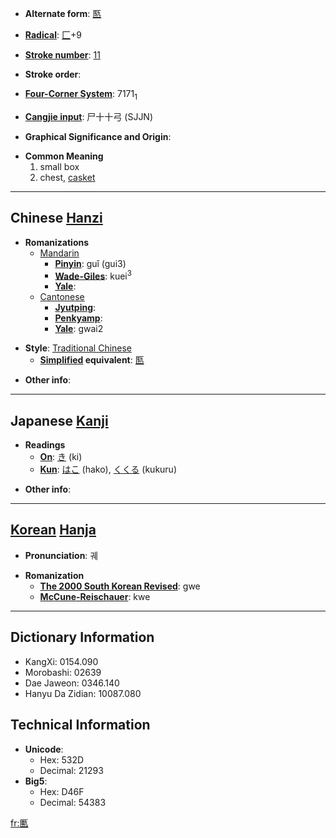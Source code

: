 * '''Alternate form''': [[匦]]

* '''[[Wiktionary:Chinese radical index| Radical]]''': [[Wiktionary:Chinese radical index 匚|匚]]+9

* '''[[Wiktionary:Chinese total strokes index|Stroke number]]''': [[Wiktionary:Chinese total strokes index 11|11]]

* '''Stroke order''': 

* '''[[Wiktionary:Chinese four corner index|Four-Corner System]]''': 7171<sub>1</sub>

* '''[[Wiktionary:Chinese Cangjie index|Cangjie input]]''': 尸十十弓 (SJJN)

* '''Graphical Significance and Origin''': 

* '''Common Meaning'''
*#small box
*# chest, [[casket]]

----

== Chinese [[Hanzi]] ==

* '''Romanizations'''
** [[Mandarin]]
*** '''[[Pinyin]]''': guǐ (gui3)
*** '''[[Wade-Giles]]''': kuei<sup>3</sup>
*** '''[[Yale]]''': 
**[[Cantonese]]
***'''[[Jyutping]]''':
***'''[[Penkyamp]]''': 
***'''[[Yale]]''': gwai2

* '''Style''': [[Traditional Chinese]] 
** '''[[Simplified Chinese|Simplified]] equivalent''': [[匦]]

* '''Other info''': 

----

== Japanese [[Kanji]] ==

* '''Readings'''
** '''[[On]]''': [[き]] (ki)
** '''[[Kun]]''': [[はこ]] (hako), [[くくる]] (kukuru)

* '''Other info''':  

----

== [[Korean]] [[Hanja]] ==

* '''Pronunciation''': 궤

* '''Romanization'''
** '''[[The 2000 South Korean Revised Romanization|The 2000 South Korean Revised]]''': gwe
** '''[[McCune-Reischauer]]''': kwe

----

== Dictionary Information ==

* KangXi: 0154.090
* Morobashi: 02639
* Dae Jaweon: 0346.140
* Hanyu Da Zidian: 10087.080

== Technical Information ==

* '''Unicode''':
** Hex: 532D
** Decimal: 21293
* '''Big5''':
** Hex: D46F
** Decimal: 54383

[[fr:匭]]
